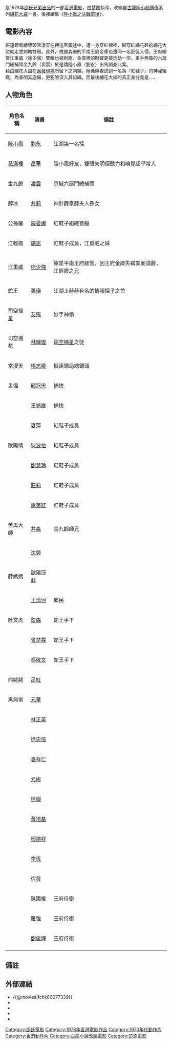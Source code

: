 {{Infobox Film
| name               = 陸小鳳傳奇之綉花大盜
| original_name      = ''{{lang|en|Clan of Amazons}}''
| image              = 
| image_size         = 
| caption            = 
| director           = [[楚原|楚原]]
| producer           = [[邵逸夫|邵逸夫]]
| producer_2         = [[方逸華|方逸華]]
| writer             = [[楚原|秦雨]]
| narrator           = 
| starring           = [[劉永_(演員)|劉永]] <br> [[凌雲_(演員)|凌雲]] <br> [[井莉|井莉]] <br> [[岳華|岳華]] <br> [[陳曼娜|陳曼娜]]
| music              = [[陳勳奇|陳永煜]]
| cinematography     = [[黄捷_(摄影师)|黃捷]]
| editing            = [[姜興隆|姜興隆]]
| production_company = [[邵氏公司|邵氏兄弟（香港）有限公司]]
| distributor        = [[邵氏公司|邵氏兄弟（香港）有限公司]]
| released           = {{HKG-1959}}：{{film date|1978|2|19}}<br>{{POR}}：{{start date|1982|3|2}}
| runtime            = 88 分鈡
| country            = {{英屬香港電影產地}}
| language           = 華語
| budget             = 
| gross              = [[HK$|HK$]] 1,635,936<ref>[http://www.angelfire.com/home/bobic/HK_Movies/HK/hk1978c-b5.htm 香港電影票房 1978 〔華語電影〕]，〈香港電影票房全紀錄〉</ref>
| preceded_by        = 
| followed_by        = 
| website            = 
| amg_id             =
| imdb_id            = tt0077339
}}

{{engname|《陸小鳳傳奇之綉花大盜》|''Clan of Amazons''}}是1978年[[邵氏電影列表|邵氏兄弟出品]]的一部[[香港電影|香港電影]]，由[[楚原|楚原]]執導，改編自[[古龍|古龍]][[陸小鳳傳奇|陸小鳳傳奇]]系列[[繡花大盜|繡花大盜]]一書。後接續集《[[陸小鳳之決戰前後|陸小鳳之決戰前後]]》。

== 電影內容 ==

振遠鏢局總鏢頭常漫天在押送官銀途中，遭一身穿紅棉襖，腳穿紅繡花鞋的繡花大盜劫走並刺瞎雙眼。此外，戒備森嚴的平南王府金庫也遭同一名匪徒入侵，王府總管江重威（徐少強）雙眼也被刺瞎，金庫裡的財寶更被洗劫一空。束手無策的六扇門總捕頭金九齡（凌雲）於是請陸小鳳（劉永）出馬調查此案。 <br> 藉由繡花大盜在[[案發現場|案發現場]]所留下之刺繡，陸循線查訪到一名為『紅鞋子』的神祕組織，為查明其底細，更犯險深入其組織。而最後繡花大盜的真正身分竟是……

== 人物角色 ==
{| class="wikitable" 
|- 
! 角色名稱 || 演員 || 備註
|- 
| [[陸小鳳|陸小鳳]] || [[劉永_(演員)|劉永]] || 江湖第一名探
|- 
| [[花滿樓|花滿樓]] || [[岳華|岳華]] || 陸小鳳好友，雙眼失明但聽力和嗅覺超乎常人
|- 
| 金九齡 || [[凌雲_(演員)|凌雲]] || 京城六扇門總捕頭
|- 
| 薛冰 || [[井莉|井莉]] || 神針薛家薛夫人孫女
|- 
| 公孫蘭 || [[陳曼娜|陳曼娜]] || 紅鞋子組織首腦
|- 
| 江輕霞 || [[施思|施思]] || 紅鞋子成員，江重威之妹
|- 
| 江重威 || [[徐少強|徐少強]] || 原是平南王府總管，因王府金庫失竊案而請辭，江輕霞之兄
|- 
| 蛇王 || [[張瑛|張瑛]] || 江湖上赫赫有名的情報探子之首
|- 
| [[司空摘星|司空摘星]] || [[艾飛|艾飛]] || 妙手神偷
|- 
| 司空摘花 || [[林輝煌|林輝煌]] || [[司空摘星|司空摘星]]之徒
|- 
| 常漫天 || [[楊志卿|楊志卿]] || 振遠鏢局總鏢頭
|- 
| 孟偉 || [[顧冠忠|顧冠忠]] || 捕快
|- 
|  || [[王憾塵|王憾塵]] || 捕快
|- 
|  || [[夏萍|夏萍]] || 紅鞋子成員
|- 
| 歐陽情 || [[狄波拉|狄波拉]] || 紅鞋子成員
|- 
|  || [[劉慧玲|劉慧玲]] || 紅鞋子成員
|- 
|  || [[莊莉|莊莉]] || 紅鞋子成員
|- 
|  || [[惠英紅|惠英紅]] || 紅鞋子成員
|- 
| 苦瓜大師 || [[井淼|井淼]] || 金九齡師兄
|- 
|  || [[沈勞|沈勞]] || 
|- 
| 薛媽媽 || [[歐陽莎菲|歐陽莎菲]] || 
|- 
|  || [[王清河|王清河]] || 鄉民
|- 
| 陸文虎 || [[詹森_(演員)|詹森]] || 蛇王手下
|- 
|  || [[曾楚霖|曾楚霖]] || 蛇王手下
|- 
|  || [[馮敬文|馮敬文]] || 蛇王手下
|- 
| 熊姥姥 || [[呂紅|呂紅]] || 
|- 
| 黑無常 || [[元華|元華]] || 
|- 
|  || [[林正英|林正英]] || 
|- 
|  || [[徐忠信|徐忠信]] || 
|- 
|  || [[袁祥仁|袁祥仁]] || 
|- 
|  || [[元彬_(香港)|元彬]] || 
|- 
|  || [[徐蝦|徐蝦]] || 
|- 
|  || [[黃培基|黃培基]] || 
|- 
|  || [[鄧德祥|鄧德祥]] || 
|- 
|  || [[李恆_(演員)|李恆]] || 
|- 
|  || [[徐發|徐發]] ||
|- 
|  || [[陳國權|陳國權]] || 王府侍衛
|- 
|  || [[羅強|羅強]] || 王府侍衛
|- 
|  || [[劉俊輝|劉俊輝]] || 王府侍衛
|- 
|}

== 備註 ==
<references/>

== 外部連結 ==
*{{@movies|fchk80077339}}
*{{hkmdb title|5860}}
*{{Mtime|20314}}
*{{douban}}
*{{imdb title|0077339}}

[[Category:邵氏電影|Category:邵氏電影]]
[[Category:1978年香港電影作品|Category:1978年香港電影作品]]
[[Category:1970年代動作片|Category:1970年代動作片]]
[[Category:香港動作片|Category:香港動作片]]
[[Category:古龍小說改編電影|Category:古龍小說改編電影]]
[[Category:楚原電影|Category:楚原電影]]